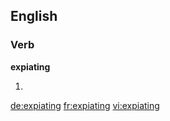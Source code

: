 ==English==

===Verb===
'''expiating'''

# {{present participle of|[[expiate]]}}

[[de:expiating]]
[[fr:expiating]]
[[vi:expiating]]